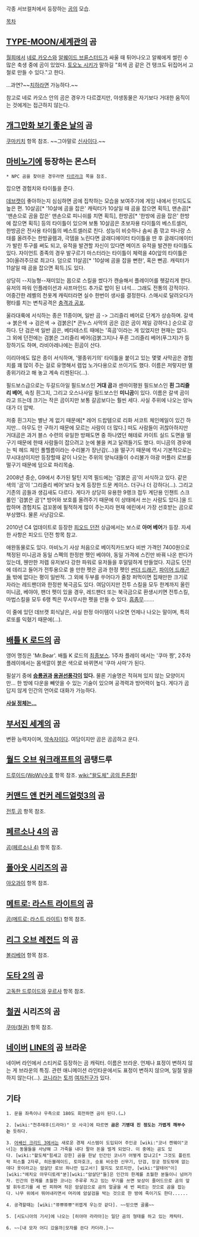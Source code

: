 각종 서브컬처에서 등장하는 [[곰]]의 모습.

[[목차]]
== [[TYPE-MOON/세계관]]의 곰 ==
[[월희]]에서 [[네로 카오스]]와 [[알퀘이드 브륜스터드]]가 싸울 때 튀어나오고 알퀘에게 썰린 수 많은 축생 중에 곰이 있었다. [[토오노 시키]]가 말하길 "회색 곰 같은 건 탱크도 뒤집어서 고철로 만들 수 있다."고 한다.

...과연?~~[[치하]]라면 가능하다.~~

참고로 네로 카오스 안의 곰은 경우가 다르겠지만, 야생동물은 자기보다 거대한 움직이는 것에게는 접근하지 않는다.

== [[개그만화 보기 좋은 날]]의 곰 ==
[[쿠마키치]] 항목 참조. ~~그야말로 [[신사]]이다.~~

== [[마비노기]]에 등장하는 몬스터 ==
 * NPC 곰을 찾아온 경우라면 [[타르라크]] 쪽을 참조.

잡으면 경험치와 타이틀을 준다.

[[데브캣]]이 좋아하는지 심심하면 곰에 집착하는 모습을 보여주기에 게임 내에서 인지도도 높은 편. 10살곰[* '10살에 곰을 잡은' 캐릭터가 10살일 때 곰을 잡으면 획득], 맨손곰[* '맨손으로 곰을 잡은' 맨손으로 피니쉬를 치면 획득], 한방곰[* '한방에 곰을 잡은' 한방에 잡으면 획득] 등의 타이틀이 있으며 보통 10살곰은 초보자용 타이틀의 베스트셀러, 한방곰은 전사용 타이틀의 베스트셀러로 친다. 성능이 비슷하나 솜씨 좀 깎고 마나랑 스태를 올려주는 한방골렘과, 극뎀을 노린다면 글래디에이터 타이틀을 딴 후 글래디에이터가 발린 투구를 써도 되고, 유적을 발견할 자신이 있다면 메이즈 유적을 발견한 타이틀도 있다. 자이언트 종족의 경우 발구르기 마스터라는 타이틀이 체력을 40(앞의 타이틀은 30)올려주므로 최고다. 덤으로 11살곰[* '10살에 곰을 잡을 뻔한', 혹은 뻔곰. 캐릭터가 11살일 때 곰을 잡으면 획득.]도 있다.

상당히 --지능형--재미있는 몹으로 스킬을 썼다가 캔슬해서 플레이어를 헷갈리게 한다.
유저의 파워 인플레이션과 샤프마인드 추가로 밥이 된 녀석... 그래도 전통의 강적이다. 어중간한 레벨의 천옷계 캐릭터라면 실수 한번이 생사를 결정한다. 스매시로 달려오다가 평타를 치는 변칙공격은 [[충격과 공포]].

울라대륙에 서식하는 종은 11종이며, 일반 곰 -> 그리즐리 베어로 단계가 상승하며. 갈색 → 붉은색 → 검은색 → 검붉은[* 콘누스 사막의 곰은 검은 곰이 제일 강하다.] 순으로 강하다. 단 검은색 일반 곰은, 베타테스트 때에는 '흑곰'이라는 게 있었지만 현재는 없다. 그 외에 던전에는 검붉은 그리즐리 베어(검붉그지)나 푸른 그리즐리 베어(푸그지)가 등장하기도 하며, 라비아레나에는 흰곰이 산다.

이리아에도 많은 종이 서식하며, '멸종위기의' 타이틀을 붙이고 있는 몇몇 사막곰은 경험치를 꽤 많이 주는 걸로 유명해서 렙업 노가다용으로 쓰이기도 했다. 이름은 저렇지만 멸종위기라고 해 놓고 계속 리젠된다(…).

필드보스급으로는 두갈드아일 필드보스인 '''거대 곰'''과 센마이평원 필드보스인 '''흰 그리즐리 베어''', 속칭 흰그지, 그리고 오스나사일 필드보스인 '''미니곰'''이 있다. 이름은 갈색 곰이라고 뜨는데 크기는 작은 곰이지만 보통 갈곰보다는 훨씬 세다. 사실 주위에 나오는 양늑대가 더 압박.

저중 흰그지는 별난 게 없기 때문에[* 레어 드랍템으로 리화 서코트 체인메일이 있긴 하지만... 아무도 안 구하기 때문에 모르는 사람이 더 많다.] 떠도 사람들이 귀찮아하지만 거대곰은 과거 블스 수련의 유일한 방패도면 중 하나였던 해테로 카이트 실드 도면을 떨구기 때문에 한때 사람들이 잡으려고 눈에 불을 켜고 달려들기도 했다. 미니곰의 경우에는 빅 헤드 체인 풀헬름이라는 수리불가 장난감(…)을 떨구기 때문에 역시 기본적으로는 무시대상이지만 등장할때 같이 나오는 주위의 양늑대들이 수리불가 야광 머플러 로브를 떨구기 때문에 덤으로 파리목숨.

2008년 중순, G9에서 추가된 탈틴 지역 필드에는 '검붉은 곰'이 서식하고 있다. 같은 색의 '곰'이 '그리즐리 베어'보다 늦게 등장한 드문 케이스. 더구나 더 강하다(…). 그리고 기존의 곰들과 생김새도 다르다. 게다가 상당히 유용한 9랭크 접두 계단용 인챈트 스크롤인 '검붉은 곰'[* 방어와 보호를 올려주기 때문에 이 상태에서 쓰는 사람도 있다.]을 드랍하며 경험치도 검꼬몽에 필적하게 많이 주는지라 현재 에린에서 가장 선호받는 곰으로 부상했다. 물론 사냥감으로.

2010년 C4 업데이트로 등장한 [[피오드 던전]] 상급에서는 보스로 '''아머 베어'''가 등장. 자세한 사항은 피오드 던전 항목 참고.

애완동물로도 있다. 마비노기 사상 처음으로 베이직카드보다 비싼 가격인 7400원으로 책정된 미니곰과 동일 스펙의 한정판 펫인 베야야, 동일 가격에 스킨만 바꿔 나온 판다가 있는데, 웬만한 저렙 유저보다 강한 파워로 유저들을 후덜덜하게 만들었다. 지금도 던전에 데리고 들어가 전투용으로 쓸 만한 펫은 곰과 한정 펫인 [[썬더 드래곤]], [[파이어 드래곤]]들 밖에 없다는 평이 일반적. 그 외에 두부를 쑤어다가 줄창 퍼먹이면 집채만한 크기로 자라는 레드팬더와 한정판 북극곰도 있다. 여담이지만 전투 스킬을 모두 한계까지 올린 미니곰, 베야야, 팬더 펫이 있을 경우, 레드팬더 또는 북극금으로 환생시키면 전투스킬, 마법스킬을 모두 6랭 찍은 무시무시한 펫을 만들 수 있다. [[흠좀무]]…….

이 줄에 있던 데브캣 회식날은, 사실 한정 아이템이 나오면 언제나 나오는 말이며, 특히 로또를 익혔기 때문에(...).

== [[배틀 K 로드]]의 곰 ==
영어 명칭은 'Mr.Bear'. 배틀 K 로드의 [[최종보스]]. 1주차 플레이 에서는 '쿠마 짱', 2주차 플레이에서는 몸색깔이 붉은 색으로 바뀌면서 '쿠마 사마'가 된다. 

필살기 중에 '''[[승룡권]]과 [[용권선풍각]]이 있다.''' 물론 기술명은 적혀져 있지 않는 모양이지만... 한 방에 다운을 빼앗을 수 있는 기술이 있으며 공격력과 방어력이 높다. 게다가 곰답지 않게 인간의 언어로 대화가 가능하다.

'''[http://www.ruliweb.com/ruliboard/read.htm?main=ps&table=img_screen_con&left=g&find=subject&ftext=%B9%E8%C6%B2+K+%B7%CE%B5%E5&db=2&num=90158 사실 정체는...]'''

== [[부서진 세계]]의 곰 ==
변환 능력자이며, [[약속자]]이다. 여담이지만 곰은 곰곰하고 운다.

== [[월드 오브 워크래프트]]의 곰탱드루 ==
[[드루이드(WoW)/수호]] 항목 참조. [[wiki:"왈도체" 곰의 튼튼함]]!

== [[커맨드 앤 컨커 레드얼럿3]]의 곰 ==
[[전투 곰]] 항목 참조.

== [[페르소나 4]]의 곰 ==
[[곰(페르소나 4)]] 항목 참조.

== [[폴아웃 시리즈]]의 곰 ==
[[야오과이]] 항목 참조.

== [[메트로: 라스트 라이트]]의 곰 ==
[[곰(메트로: 라스트 라이트)]] 항목 참조.
 
== [[리그 오브 레전드]] 의 곰 ==
[[볼리베어]] 항목 참조.

== [[도타 2]]의 곰 ==
[[고독한 드루이드]]와 [[우르사]] 항목 참조.

== [[철권]] 시리즈의 곰 ==
[[쿠마(철권)]] 항목 참조.

== [[네이버]] [[LINE]]의 곰 브라운 ==
네이버 라인에서 스티커로 등장하는 곰 캐릭터. 이름은 브라운. 언제나 표정이 변하지 않는 게 브라운의 특징. 관련 애니메이션 라인타운에서도 표정이 변하지 않으며, 일절 말을 하지 않는다(...). [[코니]]라는 [[토끼]] [[여자친구]]가 있다.

== 기타 ==
 1. 문을 좌측이나 우측으로 180도 회전하면 곰이 된다.(…)

 2. [wiki:"천추태후(드라마)" 모 사극]에 따르면 '''곰은 기병대 진 정도는 가볍게 깨부수는''' 듯하다.

 3. [[어쌔신 크리드 3]]에서는 새로운 경제 시스템이 도입되어 주인공 [wiki:"코너 켄웨이"코너]는 동물들을 사냥해 그 가죽을 내다 팔아 돈을 벌게 되었다. 이 중에는 곰도 있다. [wiki:"왈도체"힘세고 강한] 곰을 한낱 인간인 코너가 어떻게 잡냐고[* 그것도 플린트락 피스톨 2자루, 히든블레이드, 토마호크, 승표 비슷한 신무기, 단검, 장궁 정도밖에 없는데다 옷이라고는 암살단 로브 하나만 입고서!] 할지도 모르지만, [wiki:"알테어"이][wiki:"에치오 아우디토레"분][wiki:"암살단"들]은 인간의 한계를 초월한 분들이니 넘어가자. 인간의 한계를 초월한 코너는 주루루 차고 있는 무기를 쓰면 보상이 줄어드므로 곰의 앞발 휘두르기를 세 번 피하며 작은 암살검으로 곰의 얼굴을 세 번 찌르는 것으로 곰을 잡는다. 나무 위에서 뛰어내리면서 머리에 암살검을 박는 것으로 한 방에 죽이기도 한다......

 4. 공격할때는 [wiki:"쮸쀼쮸쀼"귀엽게 우는것 같다]. ~~믿으면 골룸~~

 5. [시도니아의 기사]에 나오는 [히야마 라라아]는 일단 곰의 형태를 하고 있는 캐릭터.

 6. ~~[내 모자 어디 갔을까|모자를 쓴다 카더라.]~~
